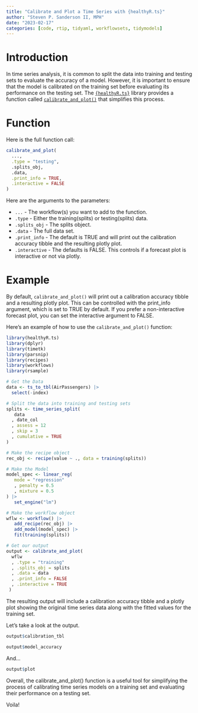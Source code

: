 ```yaml
---
title: "Calibrate and Plot a Time Series with {healthyR.ts}"
author: "Steven P. Sanderson II, MPH"
date: "2023-02-17"
categories: [code, rtip, tidyaml, workflowsets, tidymodels]
---
```


# Introduction

In time series analysis, it is common to split the data into training and testing sets to evaluate the accuracy of a model. However, it is important to ensure that the model is calibrated on the training set before evaluating its performance on the testing set. The [`{healthyR.ts}`](https://www.spsanderson.com/healthyR.ts/) library provides a function called [`calibrate_and_plot()`](https://www.spsanderson.com/healthyR.ts/reference/calibrate_and_plot.html) that simplifies this process.

# Function

Here is the full function call:

```r
calibrate_and_plot(
  ...,
  .type = "testing",
  .splits_obj,
  .data,
  .print_info = TRUE,
  .interactive = FALSE
)
```

Here are the arguments to the parameters:

*  `...` - The workflow(s) you want to add to the function.
*  `.type` - Either the training(splits) or testing(splits) data.
*  `.splits_obj` - The splits object.
*  `.data` - The full data set.
*  `.print_info` - The default is TRUE and will print out the calibration accuracy tibble and the resulting plotly plot.
*  `.interactive` - The defaults is FALSE. This controls if a forecast plot is interactive or not via plotly.

# Example

By default, `calibrate_and_plot()` will print out a calibration accuracy tibble and a resulting plotly plot. This can be controlled with the print_info argument, which is set to TRUE by default. If you prefer a non-interactive forecast plot, you can set the interactive argument to FALSE.

Here's an example of how to use the `calibrate_and_plot()` function:

```r
library(healthyR.ts)
library(dplyr)
library(timetk)
library(parsnip)
library(recipes)
library(workflows)
library(rsample)

# Get the Data
data <- ts_to_tbl(AirPassengers) |>
  select(-index)

# Split the data into training and testing sets
splits <- time_series_split(
   data
  , date_col
  , assess = 12
  , skip = 3
  , cumulative = TRUE
)

# Make the recipe object
rec_obj <- recipe(value ~ ., data = training(splits))

# Make the Model
model_spec <- linear_reg(
   mode = "regression"
   , penalty = 0.5
   , mixture = 0.5
) |>
   set_engine("lm")

# Make the workflow object
wflw <- workflow() |>
   add_recipe(rec_obj) |>
   add_model(model_spec) |>
   fit(training(splits))

# Get our output
output <- calibrate_and_plot(
  wflw
  , .type = "training"
  , .splits_obj = splits
  , .data = data
  , .print_info = FALSE
  , .interactive = TRUE
 )
```

The resulting output will include a calibration accuracy tibble and a plotly plot showing the original time series data along with the fitted values for the training set.

Let's take a look at the output.

```r
output$calibration_tbl
```

```r
output$model_accuracy
```


And...
```r
output$plot
```

Overall, the calibrate_and_plot() function is a useful tool for simplifying the process of calibrating time series models on a training set and evaluating their performance on a testing set.

Voila!